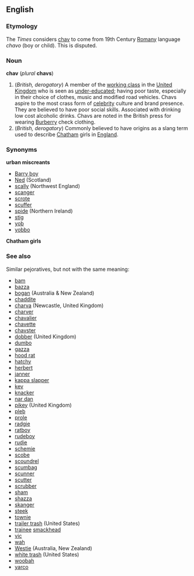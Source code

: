 {{wikipedia}}
==English==
===Etymology===
The ''Times'' considers [[chav]] to come from 19th Century [[Romany]] language ''chavo'' (boy or child). This is disputed.

===Noun===
'''chav''' (''plural'' '''chavs''')

#(''British, derogatory'') A member of the [[working class]] in the [[United Kingdom]] who is seen as [[under-educated]]; having poor taste, especially in their choice of clothes, music and modified road vehicles. Chavs aspire to the most crass form of [[celebrity]] culture and brand presence. They are believed to have poor social skills.  Associated with drinking low cost alcoholic drinks. Chavs are noted in the British press for wearing [[Burberry]] check clothing.
#(''British, derogatory'') Commonly believed to have origins as a slang term used to describe [[Chatham ]] girls in [[England]].

===Synonyms===
'''urban miscreants'''
*[[Barry boy]]
*[[Ned]] (Scotland)
*[[scally]] (Northwest England)
*[[scanger]]
*[[scrote]]
*[[scuffer]] 
*[[spide]] (Northern Ireland)
*[[stig]]
*[[yob]]
*[[yobbo]] 
'''Chatham girls'''

===See also===
Similar pejoratives, but not with the same meaning:
*[[bam]]
*[[bazza]]
*[[bogan]] (Australia & New Zealand)
*[[chaddite]]
*[[charva]] (Newcastle, United Kingdom)
*[[charver]]
*[[chavalier]]
*[[chavette]]
*[[chavster]]
*[[dobber]] (United Kingdom)
*[[dumbo]]
*[[gazza]]
*[[hood rat]]
*[[hatchy]]
*[[herbert]]
*[[janner]]
*[[kappa slapper]]
*[[kev]]
*[[knacker]]
*[[nar dan]]
*[[pikey]] (United Kingdom)
*[[pleb]]
*[[prole]]
*[[radgie]]
*[[ratboy]]
*[[rudeboy]]
*[[rudie]]
*[[schemie]]
*[[scobe]]
*[[scoundrel]]
*[[scumbag]]
*[[scunner]]
*[[scutter]]
*[[scrubber]]
*[[sham]]
*[[shazza]]
*[[skanger]]
*[[steek]]
*[[townie]]
*[[trailer trash]] (United States)
*[[trainee]] [[smackhead]]
*[[vic]]
*[[wah]]
*[[Westie]] (Australia, New Zealand)
*[[white trash]] (United States)
*[[woobah]]
*[[yarco]]